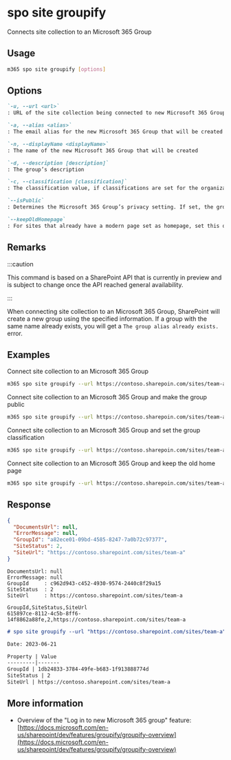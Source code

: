 
# spo site groupify

Connects site collection to an Microsoft 365 Group

## Usage

```sh
m365 spo site groupify [options]
```

## Options

```md definition-list
`-u, --url <url>`
: URL of the site collection being connected to new Microsoft 365 Group

`-a, --alias <alias>`
: The email alias for the new Microsoft 365 Group that will be created

`-n, --displayName <displayName>`
: The name of the new Microsoft 365 Group that will be created

`-d, --description [description]`
: The group’s description

`-c, --classification [classification]`
: The classification value, if classifications are set for the organization. If no value is provided, the default classification will be set, if one is configured

`--isPublic`
: Determines the Microsoft 365 Group’s privacy setting. If set, the group will be public, otherwise it will be private

`--keepOldHomepage`
: For sites that already have a modern page set as homepage, set this option, to keep it as the homepage
```

<Global />

## Remarks

:::caution

This command is based on a SharePoint API that is currently in preview and is subject to change once the API reached general availability.

:::

When connecting site collection to an Microsoft 365 Group, SharePoint will create a new group using the specified information. If a group with the same name already exists, you will get a `The group alias already exists.` error.

## Examples

Connect site collection to an Microsoft 365 Group

```sh
m365 spo site groupify --url https://contoso.sharepoin.com/sites/team-a --alias team-a --displayName 'Team A'
```

Connect site collection to an Microsoft 365 Group and make the group public

```sh
m365 spo site groupify --url https://contoso.sharepoin.com/sites/team-a --alias team-a --displayName 'Team A' --isPublic
```

Connect site collection to an Microsoft 365 Group and set the group classification

```sh
m365 spo site groupify --url https://contoso.sharepoin.com/sites/team-a --alias team-a --displayName 'Team A' --classification HBI
```

Connect site collection to an Microsoft 365 Group and keep the old home page

```sh
m365 spo site groupify --url https://contoso.sharepoin.com/sites/team-a --alias team-a --displayName 'Team A' --keepOldHomepage
```

## Response

<Tabs>
  <TabItem value="JSON">

  ```json
  {
    "DocumentsUrl": null,
    "ErrorMessage": null,
    "GroupId": "a82ece01-09bd-4585-8247-7a0b72c97377",
    "SiteStatus": 2,
    "SiteUrl": "https://contoso.sharepoint.com/sites/team-a"
  }
  ```

  </TabItem>
  <TabItem value="Text">

  ```text
  DocumentsUrl: null
  ErrorMessage: null
  GroupId     : c962d943-c452-4930-9574-2440c8f29a15
  SiteStatus  : 2
  SiteUrl     : https://contoso.sharepoint.com/sites/team-a
  ```

  </TabItem>
  <TabItem value="CSV">

  ```csv
  GroupId,SiteStatus,SiteUrl
  615897ce-8112-4c5b-8ff6-14f8862a88fe,2,https://contoso.sharepoint.com/sites/team-a
  ```

  </TabItem>
  <TabItem value="Markdown">

  ```md
  # spo site groupify --url "https://contoso.sharepoint.com/sites/team-a" --alias "team-a" --displayName "team-a"

  Date: 2023-06-21

  Property | Value
  ---------|-------
  GroupId | 1db24833-3784-49fe-b683-1f913888774d
  SiteStatus | 2
  SiteUrl | https://contoso.sharepoint.com/sites/team-a
  ```

  </TabItem>
</Tabs>

## More information

- Overview of the "Log in to new Microsoft 365 group" feature: [https://docs.microsoft.com/en-us/sharepoint/dev/features/groupify/groupify-overview](https://docs.microsoft.com/en-us/sharepoint/dev/features/groupify/groupify-overview)
